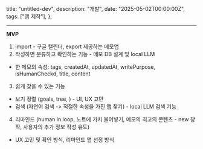   title: "untitled-dev",
  description: "개발",
  date: "2025-05-02T00:00:00Z",
  tags: ["앱 제작"],
};

---

**MVP**
1. import - 구글 캘린더, export 제공하는 메모앱
2. 작성하면 분류하고 확인하는 기능 - 메모 DB 설계 및 local LLM
- 한 메모의 속성: tags, createdAt, updatedAt, writePurpose, isHumanCheckd, title, content
3. 쉽게 찾을 수 있는 기능
- 보기 정렬 (goals, tree, ) - UI, UX 고민
- 검색 (자연어 검색 -> 적절한 속성을 가진 앱 찾기) - local LLM 검색 기능
4. 리마인드 (human in loop, 노트에 가치 불어넣기, 메모의 최고의 콘텐츠 - new 창작, 사용자의 추가 정보 작성 유도)
- UX 고민 및 확인 방식, 리마인드 앱 선정 방식